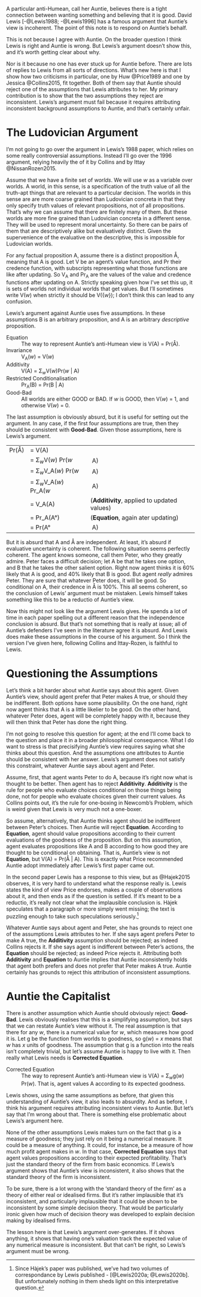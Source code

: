 A particular anti-Humean, call her Auntie, believes there is a tight connection between wanting something and believing that it is good. David Lewis [-@Lewis1988; -@Lewis1996] has a famous argument that Auntie's view is incoherent. The point of this note is to respond on Auntie's behalf.

This is not because I agree with Auntie. On the broader question I think Lewis is right and Auntie is wrong. But Lewis's argument doesn't show this, and it's worth getting clear about why.

Nor is it because no one has ever stuck up for Auntie before. There are lots of replies to Lewis from all sorts of directions. What's new here is that I show how two criticisms in particular, one by Huw @Price1989 and one by Jessica @Collins2015, fit together. Both of them say that Auntie should reject one of the assumptions that Lewis attributes to her. My primary contribution is to show that the two assumptions they reject are inconsistent. Lewis's argument must fail because it requires attributing inconsistent background assumptions to Auntie, and that's certainly unfair.

# The Ludovician Argument

I'm not going to go over the argument in Lewis's 1988 paper, which relies on some really controversial assumptions. Instead I'll go over the 1996 argument, relying heavily the of it by Collins and by Ittay @NissanRozen2015. 

Assume that we have a finite set of _worlds_. We will use *w* as a variable over worlds. A world, in this sense, is a specification of the truth value of all the truth-apt things that are relevant to a particular decision. The worlds in this sense are are more coarse grained than Ludovician concreta in that they only specify truth values of relevant propositions, not of all propositions. That's why we can assume that there are finitely many of them. But these worlds are more fine grained than Ludovician concreta in a different sense. They will be used to represent moral uncertainty. So there can be pairs of them that are descriptively alike but evaluatively distinct. Given the supervenience of the evaluative on the descriptive, this is impossible for Ludovician worlds.

For any factual proposition A, assume there is a distinct proposition Å, meaning that A is good. Let V be an agent's value function, and Pr their credence function, with subscripts representing what those functions are like after updating. So V~A~ and Pr~A~ are the values of the value and credence functions after updating on A. Strictly speaking given how I've set this up, it is sets of worlds not individual worlds that get values. But I'll sometimes write V(*w*) when strictly it should be V({*w*}); I don't think this can lead to any confusion.

Lewis's argument against Auntie uses five assumptions. In these assumptions B is an arbitrary proposition, and A is an arbitrary *descriptive* proposition. 

Equation
:    The way to represent Auntie's anti-Humean view is V(A) = Pr(Å).

Invariance
:    V~A~(*w*) = V(*w*)

Additivity
:    V(A) = Σ~*w*~V(*w*)Pr(*w* | A)

Restricted Conditionalisation
:    Pr~A~(B) = Pr(B | A)

Good-Bad
:    All worlds are either GOOD or BAD. If $w$ is GOOD, then V(*w*) = 1, and otherwise V(*w*) = 0.

The last assumption is obviously absurd, but it is useful for setting out the argument. In any case, if the first four assumptions are true, then they should be consistent with **Good-Bad**. Given those assumptions, here is Lewis's argument.

|     |     |    |
|----:|:----|:---|
| Pr(Å) | = V(A) | |
|     | = Σ~*w*~V(*w*) Pr(*w* | A) | (**Additivity**) |
|     | = Σ~*w*~V_A(*w*) Pr(*w* | A) | (**Invariance**) |
|     | = Σ~*w*~V_A(*w*) Pr_A(*w* | A) | (**Restricted Conditionalisation**) |
|     | = V_A(A) | (**Additivity**, applied to updated values) |
|     | = Pr_A(A°) | (**Equation**, again ater updating) |
|     | = Pr(A° | A) | (**Restriced Conditionalisation**) |

But it is absurd that A and Å are independent. At least, it's absurd if evaluative uncertainty is coherent. The following situation seems perfectly coherent. The agent knows someone, call them Peter, who they greatly admire. Peter faces a difficult decision; let A be that he takes one option, and B that he takes the other salient option. Right now agent thinks it is 60% likely that A is good, and 40% likely that B is good. But agent _really_ admires Peter. They are sure that whatever Peter does, it will be good. So conditional on A, their credence in Å is 100%. This all seems coherent, so the conclusion of Lewis' argument must be mistaken. Lewis himself takes something like this to be a reductio of Auntie's view.

Now this might not look like the argument Lewis gives. He spends a lot of time in each paper spelling out a different reason that the independence conclusion is absurd. But that's not something that is really at issue; all of Auntie's defenders I've seen in the literature agree it is absurd. And Lewis does make these assumptions in the course of his argument. So I think the version I've given here, following Collins and Ittay-Rozen, is faithful to Lewis.

# Questioning the Assumptions

Let's think a bit harder about what Auntie says about this agent. Given Auntie's view, should agent prefer that Peter makes A true, or should they be indifferent. Both options have some plausibility. On the one hand, right now agent thinks that A is a little likelier to be good. On the other hand, whatever Peter does, agent will be completely happy with it, because they will then think that Peter has done the right thing.

I'm not going to resolve this question for agent; at the end I'll come back to the question and place it in a broader philosophical consequence. What I do want to stress is that precisifying Auntie's view requires saying what she thinks about this question. And the assumptions one attributes to Auntie should be consistent with her answer. Lewis's argument does not satisfy this constraint, whatever Auntie says about agent and Peter.

Assume, first, that agent wants Peter to do A, because it's right now what is thought to be better. Then agent has to reject **Additivity**. **Additivity** is the rule for people who evaluate choices conditional on those things being done, not for people who evaluate choices given their current values. As Collins points out, it's the rule for one-boxing in Newcomb's Problem, which is weird given that Lewis is very much not a one-boxer.

So assume, alternatively, that Auntie thinks agent should be indifferent between Peter's choices. Then Auntie will reject **Equation**. According to **Equation**, agent should value propositions according to their current evaluations of the goodness of the proposition. But on this assumption, agent evaluates propositions like A and B according to how good they are thought to be conditional on obtaining. That is, Auntie's view is not **Equation**, but V(A) = Pr(Å | A). This is exactly what Price recommended Auntie adopt immediately after Lewis's first paper came out.

In the second paper Lewis has a response to this view, but as @Hajek2015 observes, it is very hard to understand what the response really is. Lewis states the kind of view Price endorses, makes a couple of observations about it, and then ends as if the question is settled. If it's meant to be a reductio, it's really not clear what the implausible conclusion is. Hàjek speculates that a paragraph or more simply went missing; the text is puzzling enough to take such speculations seriously.^[Since Hàjek's paper was published, we've had two volumes of correspondance by Lewis published - [@Lewis2020a; @Lewis2020b]. But unfortunately nothing in them sheds light on this interpretative question.]

Whatever Auntie says about agent and Peter, she has grounds to reject one of the assumptions Lewis attributes to her. If she says agent prefers Peter to make A true, the **Additivity** assumption should be rejected; as indeed Collins rejects it. If she says agent is indifferent between Peter's actions, the **Equation** should be rejected; as indeed Price rejects it. Attributing both **Additivity** and **Equation** to Auntie implies that Auntie inconsistently holds that agent both prefers and does not prefer that Peter makes A true. Auntie certainly has grounds to reject this attribution of inconsistent assumptions.

# Auntie the Capitalist

There is another assumption which Auntie should obviously reject: **Good-Bad**. Lewis obviously realises that this is a simplifying assumption, but says that we can restate Auntie's view without it. The real assumption is that there for any _w_, there is a numerical value for _w_, which measures how good it is. Let g be the function from worlds to goodness, so g(_w_) = _x_ means that _w_ has _x_ units of goodness. The assumption that g is a function into the reals isn't completely trivial, but let's assume Auntie is happy to live with it. Then really what Lewis needs is **Corrected Equation**.

Corrected Equation
:    The way to represent Auntie's anti-Humean view is V(A) = Σ~*w*~g(*w*) Pr(*w*). That is, agent values A according to its expected goodness.

Lewis shows, using the same assumptions as before, that given this understanding of Auntie's view, it also leads to absurdity. And as before, I think his argument requires attributing inconsistent views to Auntie. But let's say that I'm wrong about that. There is something else problematic about Lewis's argument here.

None of the other assumptions Lewis makes turn on the fact that g is a measure of goodness; they just rely on it being a numerical measure. It could be a measure of anything. It could, for instance, be a measure of how much profit agent makes in *w*. In that case, **Corrected Equation** says that agent values propositions according to their expected profitability. That's just the standard theory of the firm from basic economics. If Lewis's argument shows that Auntie's view is inconsistent, it also shows that the standard theory of the firm is inconsistent.

To be sure, there is a lot wrong with the 'standard theory of the firm' as a theory of either real or idealised firms. But it's rather implausible that it's inconsistent, and particularly implausible that it could be shown to be inconsistent by some simple decision theory. That would be particularly ironic given how much of decision theory was developed to explain decision making by idealised firms.

The lesson here is that Lewis's argument over-generates. If it shows anything, it shows that having one's valuation track the expected value of any numerical measure is inconsistent. But that can't be right, so Lewis's argument must be wrong.
